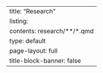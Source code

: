 ---
title: "Research"
listing:
  contents: research/**/*.qmd
  type: default
page-layout: full
title-block-banner: false
---